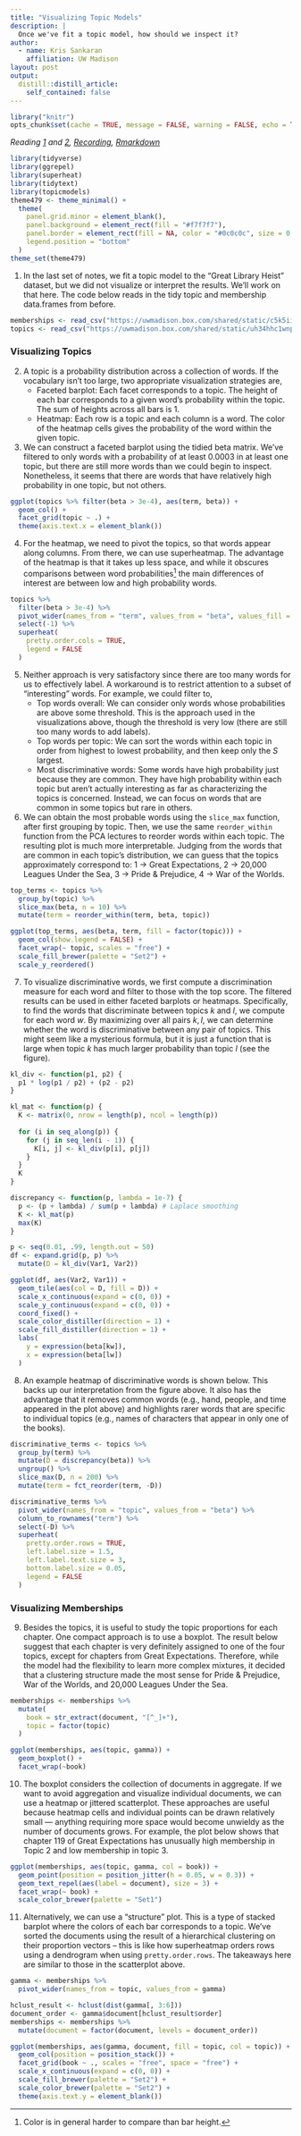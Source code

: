 ```yaml
---
title: "Visualizing Topic Models"
description: |
  Once we've fit a topic model, how should we inspect it?
author:
  - name: Kris Sankaran
    affiliation: UW Madison
layout: post
output:
  distill::distill_article:
    self_contained: false
---
```


```r
library("knitr")
opts_chunk$set(cache = TRUE, message = FALSE, warning = FALSE, echo = TRUE)
```

_Reading [1](https://www.tidytextmining.com/topicmodeling.html) and [2](https://github.com/krisrs1128/stat479/blob/master/_posts/2021-03-30-week11-3/week11-3.Rmd), [Recording](https://mediaspace.wisc.edu/media/Week%2011%20%5B3%5D%20Visualizing%20Topic%20Models/1_t6bn2guv), [Rmarkdown](https://github.com/krisrs1128/stat436_s24/blob/main/notes/2024-12-27-week11-3.Rmd)_

```r
library(tidyverse)
library(ggrepel)
library(superheat)
library(tidytext)
library(topicmodels)
theme479 <- theme_minimal() + 
  theme(
    panel.grid.minor = element_blank(),
    panel.background = element_rect(fill = "#f7f7f7"),
    panel.border = element_rect(fill = NA, color = "#0c0c0c", size = 0.6),
    legend.position = "bottom"
  )
theme_set(theme479)
```

1. In the last set of notes, we fit a topic model to the "Great Library Heist"
dataset, but we did not visualize or interpret the results. We’ll work on that
here. The code below reads in the tidy topic and membership data.frames from
before.

```r
memberships <- read_csv("https://uwmadison.box.com/shared/static/c5k5iinwo9au44fb3lc00vq6isbi72c5.csv")
topics <- read_csv("https://uwmadison.box.com/shared/static/uh34hhc1wnp072zcryisvgr3z0yh25ad.csv")
```

### Visualizing Topics

2. A topic is a probability distribution across a collection of words. If the
vocabulary isn’t too large, two appropriate visualization strategies are,
  	* Faceted barplot: Each facet corresponds to a topic. The height of each bar
  	corresponds to a given word’s probability within the topic. The sum of heights
  	across all bars is 1. 
  	* Heatmap: Each row is a topic and each column is a word. The color of the
  	heatmap cells gives the probability of the word within the given topic.
	
3. We can construct a faceted barplot using the tidied beta matrix. We've
filtered to only words with a probability of at least $0.0003$ in at least one
topic, but there are still more words than we could begin to inspect.
Nonetheless, it seems that there are words that have relatively high probability
in one topic, but not others.

```r
ggplot(topics %>% filter(beta > 3e-4), aes(term, beta)) +
  geom_col() +
  facet_grid(topic ~ .) +
  theme(axis.text.x = element_blank())
```

4. For the heatmap, we need to pivot the topics, so that words appear along
columns. From there, we can use superheatmap. The advantage of the heatmap is
that it takes up less space, and while it obscures comparisons between word
probabilities^[Color is in general harder to compare than bar height.] the main
differences of interest are between low and high probability words.

```r
topics %>%
  filter(beta > 3e-4) %>%
  pivot_wider(names_from = "term", values_from = "beta", values_fill = 0) %>%
  select(-1) %>%
  superheat(
    pretty.order.cols = TRUE,
    legend = FALSE
  )
```

5. Neither approach is very satisfactory since there are too many words for us
to effectively label. A workaround is to restrict attention to a subset of
"interesting" words. For example, we could filter to,
    * Top words overall: We can consider only words whose probabilities are
    above some threshold. This is the approach used in the visualizations above,
    though the threshold is very low (there are still too many words to add
    labels).
  	* Top words per topic: We can sort the words within each topic in order from
  	highest to lowest probability, and then keep only the $S$ largest.
  	* Most discriminative words: Some words have high probability just because
  	they are common. They have high probability within each topic but aren't
  	actually interesting as far as characterizing the topics is concerned.
  	Instead, we can focus on words that are common in some topics but rare in
  	others.
  	
6. We can obtain the most probable words using the `slice_max` function, after
first grouping by topic. Then, we use the same `reorder_within` function from
the PCA lectures to reorder words within each topic. The resulting plot is much
more interpretable. Judging from the words that are common in each topic's
distribution, we can guess that the topics approximately correspond to: 1 ->
Great Expectations, 2 -> 20,000 Leagues Under the Sea, 3 -> Pride & Prejudice, 4
-> War of the Worlds.

```r
top_terms <- topics %>%
  group_by(topic) %>%
  slice_max(beta, n = 10) %>%
  mutate(term = reorder_within(term, beta, topic))

ggplot(top_terms, aes(beta, term, fill = factor(topic))) +
  geom_col(show.legend = FALSE) +
  facet_wrap(~ topic, scales = "free") +
  scale_fill_brewer(palette = "Set2") +
  scale_y_reordered()
```

7. To visualize discriminative words, we first compute a discrimination measure
for each word and filter to those with the top score. The filtered results can
be used in either faceted barplots or heatmaps. Specifically, to find the words
that discriminate between topics $k$ and $l$, we compute
\begin{align*}
D\left(k, l\right) := \beta_{kw}\log\left(\frac{\beta_{kw}}{\beta_{lw}}\right) + \left(\beta_{lw} - \beta_{kw}\right)
\end{align*}
for each word $w$. By maximizing over all pairs $k, l$, we can determine whether
the word is discriminative between any pair of topics. This might seem like a
mysterious formula, but it is just a function that is large when topic $k$ has
much larger probability than topic $l$ (see the figure).

```r
kl_div <- function(p1, p2) {
  p1 * log(p1 / p2) + (p2 - p2)
}

kl_mat <- function(p) {
  K <- matrix(0, nrow = length(p), ncol = length(p))
  
  for (i in seq_along(p)) {
    for (j in seq_len(i - 1)) {
      K[i, j] <- kl_div(p[i], p[j])
    }
  }
  K
}

discrepancy <- function(p, lambda = 1e-7) {
  p <- (p + lambda) / sum(p + lambda) # Laplace smoothing
  K <- kl_mat(p)
  max(K)
}
```


```r
p <- seq(0.01, .99, length.out = 50)
df <- expand.grid(p, p) %>%
  mutate(D = kl_div(Var1, Var2))

ggplot(df, aes(Var2, Var1)) +
  geom_tile(aes(col = D, fill = D)) +
  scale_x_continuous(expand = c(0, 0)) +
  scale_y_continuous(expand = c(0, 0)) +
  coord_fixed() +
  scale_color_distiller(direction = 1) +
  scale_fill_distiller(direction = 1) +
  labs(
    y = expression(beta[kw]),
    x = expression(beta[lw])
  )
```

8. An example heatmap of discriminative words is shown below. This backs up our
interpretation from the figure above. It also has the advantage that it removes
common words (e.g., hand, people, and time appeared in the plot above) and
highlights rarer words that are specific to individual topics (e.g., names of
characters that appear in only one of the books).

```r
discriminative_terms <- topics %>%
  group_by(term) %>%
  mutate(D = discrepancy(beta)) %>%
  ungroup() %>%
  slice_max(D, n = 200) %>%
  mutate(term = fct_reorder(term, -D))

discriminative_terms %>%
  pivot_wider(names_from = "topic", values_from = "beta") %>%
  column_to_rownames("term") %>%
  select(-D) %>%
  superheat(
    pretty.order.rows = TRUE,
    left.label.size = 1.5,
    left.label.text.size = 3,
    bottom.label.size = 0.05,
    legend = FALSE
  )
```

### Visualizing Memberships

9. Besides the topics, it is useful to study the topic proportions for each
chapter. One compact approach is to use a boxplot. The result below suggest that
each chapter is very definitely assigned to one of the four topics, except for
chapters from Great Expectations. Therefore, while the model had the flexibility
to learn more complex mixtures, it decided that a clustering structure made the
most sense for Pride & Prejudice, War of the Worlds, and 20,000 Leagues Under
the Sea.

```r
memberships <- memberships %>%
  mutate(
    book = str_extract(document, "[^_]+"),
    topic = factor(topic)
  )

ggplot(memberships, aes(topic, gamma)) +
  geom_boxplot() +
  facet_wrap(~book)
```
10. The boxplot considers the collection of documents in aggregate. If we want
to avoid aggregation and visualize individual documents, we can use a heatmap or
jittered scatterplot. These approaches are useful because heatmap cells and
individual points can be drawn relatively small — anything requiring more space
would become unwieldy as the number of documents grows. For example, the plot
below shows that chapter 119 of Great Expectations has unusually high membership
in Topic 2 and low membership in topic 3.

```r
ggplot(memberships, aes(topic, gamma, col = book)) +
  geom_point(position = position_jitter(h = 0.05, w = 0.3)) +
  geom_text_repel(aes(label = document), size = 3) +
  facet_wrap(~ book) +
  scale_color_brewer(palette = "Set1")
```

11. Alternatively, we can use a "structure" plot. This is a type of stacked
barplot where the colors of each bar corresponds to a topic. We've sorted the
documents using the result of a hierarchical clustering on their proportion
vectors -- this is like how superheatmap orders rows using a dendrogram when
using `pretty.order.rows`. The takeaways here are similar to those in the
scatterplot above.

```r
gamma <- memberships %>%
  pivot_wider(names_from = topic, values_from = gamma)
```

```r
hclust_result <- hclust(dist(gamma[, 3:6]))
document_order <- gamma$document[hclust_result$order]
memberships <- memberships %>%
  mutate(document = factor(document, levels = document_order))

ggplot(memberships, aes(gamma, document, fill = topic, col = topic)) +
  geom_col(position = position_stack()) +
  facet_grid(book ~ ., scales = "free", space = "free") +
  scale_x_continuous(expand = c(0, 0)) +
  scale_fill_brewer(palette = "Set2") +
  scale_color_brewer(palette = "Set2") +
  theme(axis.text.y = element_blank())
```
